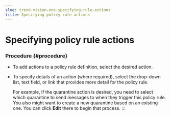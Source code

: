 ```yaml
---
slug: trend-vision-one-specifying-rule-actions
title: Specifying policy rule actions
---
```

# Specifying policy rule actions

### Procedure {#procedure}

- To add actions to a policy rule definition, select the desired action.

- To specify details of an action (where required), select the drop-down list, text field, or link that provides more detail for the policy rule.

  For example, if the quarantine action is desired, you need to select which quarantine to send messages to when they trigger this policy rule. You also might want to create a new quarantine based on an existing one. You can click **Edit** there to begin that process.
:::
